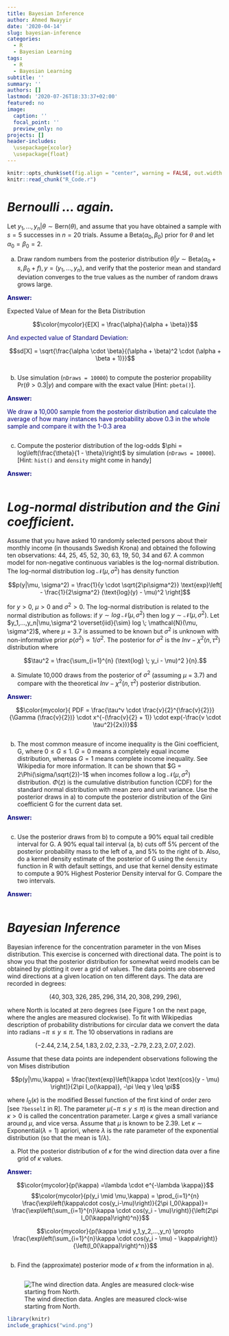 ```yaml
---
title: Bayesian Inference
author: Ahmed Nwayyir
date: '2020-04-14'
slug: bayesian-inference
categories:
  - R
  - Bayesian Learning
tags:
  - R
  - Bayesian Learning
subtitle: ''
summary: ''
authors: []
lastmod: '2020-07-26T18:33:37+02:00'
featured: no
image:
  caption: ''
  focal_point: ''
  preview_only: no
projects: []
header-includes: 
  \usepackage{xcolor} 
  \usepackage{float}
---
```



```r
knitr::opts_chunk$set(fig.align = "center", warning = FALSE, out.width = "80%", fig.height=4)
knitr::read_chunk("R_Code.r")
```

# *Bernoulli ... again.*

Let $y_1, ..., y_n | \theta \sim  \text{Bern}(\theta)$, and assume that you have obtained a sample with $s = 5$ successes in $n = 20$ trials. Assume a $\text{Beta}(\alpha_0, \beta_0)$ prior for $\theta$ and let $\alpha_0 = \beta_0 = 2$.

(a) Draw random numbers from the posterior distribution $\theta|y \sim \text{Beta}(\alpha_0 + s, \beta_0 + f), y = (y_1,...,y_n)$, and verify that the posterior mean and standard deviation converges to the true values as the number of random draws grows large.

 
<p style= "color:#00007D;"> 
**Answer:**
</p>
Expected Value of Mean for the Beta Distribution
</p>
$$\color{mycolor}{E[X] = \frac{\alpha}{\alpha + \beta}}$$

<p style= "color:#00007D;"> 
And expected value of Standard Deviation: 
</p>
$$sd[X] = \sqrt{\frac{\alpha \cdot \beta}{(\alpha + \beta)^2 \cdot (\alpha + \beta + 1)}}$$

```r
```

(b) Use simulation (`nDraws = 10000`) to compute the posterior propability $\text{Pr}(\theta > 0.3|y)$ and compare with the exact value [Hint: `pbeta()`].

<p style= "color:#00007D;"> 
**Answer:**
</p>

<p style= "color:#00007D;">
We draw a 10,000 sample from the posterior distribution and calculate the average of how many instances have probability above 0.3 in the whole sample and compare it with the 1-0.3 area
</p>
```r
```


(c) Compute the posterior distribution of the log-odds $\phi = log\left(\frac{\theta}{1 - \theta}\right)$ by simulation (`nDraws = 10000`). [Hint: `hist()` and `density` might come in handy]

<p style= "color:#00007D;"> 
**Answer:**
</p>

```r
```


# *Log-normal distribution and the Gini coefficient.*
Assume that you have asked 10 randomly selected persons about their monthly income (in thousands Swedish Krona) and obtained the following ten observations: 44, 25, 45, 52, 30, 63, 19, 50, 34 and 67. A common model for non-negative continuous
variables is the log-normal distribution. The log-normal distribution log $\mathcal{N}(\mu, \sigma^2)$ has density function

$$p(y|\mu, \sigma^2) = \frac{1}{y \cdot \sqrt{2\pi\sigma^2}} \text{exp}\left[ - \frac{1}{2\sigma^2} (\text{log}(y) - \mu)^2 \right]$$

for $y > 0$, $\mu > 0$ and $\sigma^2 > 0$. The log-normal distribution is related to the normal distribution as follows: if $y \sim log \; \mathcal{N}(\mu, \sigma^2)$ then log $y\sim \mathcal{N}(\mu, \sigma^2)$. Let $y_1,...,y_n|\mu,\sigma^2  \overset{iid}{\sim} log \; \mathcal{N}(\mu, \sigma^2)$, where $\mu = 3.7$ is assumed to be known but $\sigma^2$ is unknown with non-informative prior $p(\sigma^2) \propto 1/\sigma^2$. The posterior for $\sigma^2$ is the $Inv-\chi^2(n, \tau^2)$ distribution where

$$\tau^2 = \frac{\sum_{i=1}^{n} (\text{log} \; y_i - \mu)^2 }{n}.$$

(a) Simulate 10,000 draws from the posterior of $\sigma^2$ (assuming $\mu$ = 3.7) and compare with the theoretical $Inv-\chi^2(n, \tau^2)$ posterior distribution.

<p style= "color:#00007D;"> 
**Answer:**
</p>
$$\color{mycolor}{ PDF = \frac{\tau^v \cdot \frac{v}{2}^{\frac{v}{2}}}{\Gamma (\frac{v}{2})} \cdot x^{-(\frac{v}{2} + 1)} \cdot exp(-\frac{v \cdot \tau^2}{2x})}$$
```r
```


(b) The most common measure of income inequality is the Gini coefficient, G, where $0 \leq G \leq 1$. $G = 0$ means a completely equal income distribution, whereas $G = 1$ means complete income inequality. See Wikipedia for more information. It can be shown that $G = 2\Phi(\sigma/\sqrt{2})-1$ when incomes follow a $\text{log} \;\mathcal{N}(\mu, \sigma^2)$ distribution. $\Phi(z)$ is the cumulative distribution function (CDF) for the standard normal distribution with mean zero and unit variance. Use the posterior draws in a) to compute the posterior distribution of the Gini coefficient G for the current data set.

<p style= "color:#00007D;"> 
**Answer:**
</p>
```r
```


(c) Use the posterior draws from b) to compute a 90% equal tail credible interval for G. A 90% equal tail interval (a, b) cuts off 5% percent of the posterior probability mass to the left of a, and 5% to the right of b. Also, do a kernel density estimate of the posterior of G using the `density` function in R with default settings, and use that kernel density estimate to compute a 90% Highest Posterior Density interval for G. Compare the two intervals.

<p style= "color:#00007D;"> 
**Answer:**
</p>
```r
```


# *Bayesian Inference*

Bayesian inference for the concentration parameter in the von Mises distribution. This exercise is concerned with directional data. The point is to show you that the posterior distribution for somewhat weird models can be obtained by plotting it over a grid of values. The data points are observed wind directions at a given location on ten different days. The data are recorded in degrees:

$$(40, 303, 326, 285, 296, 314, 20, 308, 299, 296),$$

where North is located at zero degrees (see Figure 1 on the next page, where the angles are measured clockwise). To fit with Wikipedias description of probability distributions for circular data we convert the data into radians $-\pi \leq y \leq \pi$. The 10 observations in radians are

$$(-2.44, 2.14, 2.54, 1.83, 2.02, 2.33, -2.79, 2.23, 2.07, 2.02).$$

Assume that these data points are independent observations following the von Mises distribution

$$p(y|\mu,\kappa) = \frac{\text{exp}\left[\kappa \cdot \text{cos}(y - \mu) \right]}{2\pi I_o(\kappa)}, -\pi \leq y \leq \pi$$

where $I_0(\kappa)$ is the modified Bessel function of the first kind of order zero [see `?besselI` in R]. The parameter $\mu (-\pi \leq y \leq \pi)$ is the mean direction and $\kappa > 0$ is called the concentration parameter. Large $\kappa$ gives a small variance around $\mu$, and vice versa. Assume that $\mu$ is known to be 2.39. Let $\kappa \sim \text{Exponential}(\lambda = 1)$ apriori, where $\lambda$ is the rate parameter of the exponential distribution (so that the
mean is $1/\lambda$).

(a) Plot the posterior distribution of $\kappa$ for the wind direction data over a fine grid of $\kappa$ values.

<p style= "color:#00007D;"> 
**Answer:**
</p>
$$\color{mycolor}{p(\kappa) =\lambda \cdot e^{-\lambda \kappa}}$$
$$\color{mycolor}{p(y_i \mid \mu,\kappa) = \prod_{i=1}^{n} \frac{\exp\left(\kappa\cdot cos(y_i-\mu)\right)}{2\pi I_0(\kappa)}= \frac{\exp\left(\sum_{i=1}^{n}\kappa \cdot cos(y_i - \mu)\right)}{\left(2\pi I_0(\kappa)\right)^n}}$$

$$\color{mycolor}{p(\kappa \mid y_1,y_2,...,y_n) \propto \frac{\exp\left(\sum_{i=1}^{n}\kappa \cdot cos(y_i - \mu) - \kappa\right)}{\left(I_0(\kappa)\right)^n}}$$
```r
```


(b) Find the (approximate) posterior mode of $\kappa$ from the information in a).
```r
```


![The wind direction data. Angles are measured clock-wise starting from North.](wind.png)
```r
library(knitr)
include_graphics("wind.png")
```

